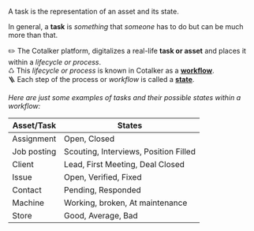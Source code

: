 

<span className="hero__subtitle">A task is the representation of an asset and its state.</span>

In general, a **task** is _something_ that _someone_ has to do but can be much more than that.

<div className="margin margin-left--lg">

✏️ The Cotalker platform, digitalizes a real-life **task or asset** and places it within a _lifecycle or process_.  
♺ This _lifecycle or process_ is known in Cotalker as a [**workflow**](/docs/documentation/client/basic_concepts#workflows).  
🪜 Each step of the process or _workflow_ is called a [**state**](/docs/documentation/client/basic_concepts#state).  

</div>

_Here are just some examples of tasks and their possible states within a workflow:_

<div className="align-center">

| Asset/Task | States | 
| ----- | ------ | 
| Assignment | Open, Closed |
| Job posting | Scouting, Interviews, Position Filled |
| Client | Lead, First Meeting, Deal Closed |
| Issue | Open, Verified, Fixed |
| Contact | Pending, Responded |
| Machine | Working, broken, At maintenance |
| Store | Good, Average, Bad |

</div>


